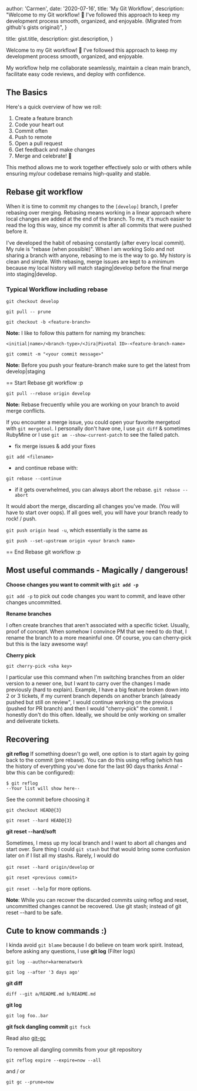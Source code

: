 
  author: 'Carmen',
  date: '2020-07-16',
  title: 'My Git Workflow',
  description: "Welcome to my Git workflow! 🌟 I've followed this approach to keep my development process smooth, organized, and enjoyable. (Migrated from github's gists original)",
}

  title: gist.title,
  description: gist.description,
}



Welcome to my Git workflow! 🌟 I've followed this approach to keep my development process smooth, organized, and enjoyable. 

My workflow help me collaborate seamlessly, maintain a clean main branch, facilitate easy code reviews, and deploy with confidence. 
## The Basics
Here's a quick overview of how we roll:

1. Create a feature branch
2. Code your heart out
3. Commit often
4. Push to remote
5. Open a pull request
6. Get feedback and make changes
7. Merge and celebrate! 🎉

This method allows me to work together effectively solo or with others while ensuring my/our codebase remains high-quality and stable.

## Rebase git workflow

When it is time to commit my changes to the `[develop]` branch, I prefer rebasing over merging. Rebasing means working in a linear approach where local changes are added at the end of the branch. 
To me, it's much easier to read the log this way, since my commit is after all commits that were pushed before it.

I've developed the habit of rebasing constantly (after every local commit). My rule is "rebase (when possible)". When I am working Solo and not sharing a branch with anyone, rebasing to me is the way to go. My history is clean and simple.
With rebasing, merge issues are kept to a minimum because my local history will match staging|develop before the final merge into staging|develop.

### Typical Workflow including rebase

`git checkout develop`

`git pull -- prune`

`git checkout -b <feature-branch>`

**Note:** I like to follow this pattern for naming my branches:

`<initial|name>/<branch-type>/<Jira|Pivotal ID>-<feature-branch-name>`

`git commit -m "<your commit message>"`

**Note:** Before you push your feature-branch make sure to get the latest from develop|staging

== Start Rebase git workflow :p

`git pull --rebase origin develop`

**Note:** Rebase frecuently while you are working on your branch to avoid merge conflicts.

If you encounter a merge issue, you could open your favorite mergetool with `git mergetool`. 
I personally don't have one, I use `git diff` & sometimes RubyMine or I use `git am --show-current-patch` to see the failed patch.


- fix merge issues & add your fixes 

`git add <filename>`

- and continue rebase with:

`git rebase --continue`

- if it gets overwhelmed, you can always abort the rebase. 
`git rebase --abort`

It would abort the merge, discarding all changes you've made. (You will have to start over oops). If all goes well, you will have your branch ready to rock! / push. 

`git push origin head -u`, which essentially is the same as 

`git push --set-upstream origin <your branch name>`
 
 == End  Rebase git workflow :p

 ## Most useful commands - Magically / dangerous! 
**Choose changes you want to commit with `git add -p`**

`git add -p` to pick out code changes you want to commit, and leave other changes uncommitted. 

**Rename branches**

I often create branches that aren't associated with a specific ticket. Usually, proof of concept. 
When somehow I convince PM that we need to do that, I rename the branch to a more meaninful one. 
Of course, you can cherry-pick but this is the lazy awesome way! 

**Cherry pick**

`git cherry-pick <sha key>`

I particular use this command when I'm switching branches from an older version to a newer one, but I want to carry over the changes I made previously (hard to explain). 
Example, I have a big feature broken down into 2 or 3 tickets, if my current branch depends on another branch (already pushed but still on review", I would continue working on the previous (pushed for PR branch) and then I would "cherry-pick" the commit. 
I honestly don't do this often. Ideally, we should be only working on smaller and deliverate tickets.

## Recovering

**git reflog**
If something doesn't go well, one option is to start again by going back to the commit (pre rebase). You can do this using reflog (which has the history of everything you've done for the last 90 days thanks Anna! - btw this can be configured):

```
$ git reflog
--Your list will show here--
```
See the commit before choosing it
  
`git checkout HEAD@{3}`

`git reset --hard HEAD@{3}`


**git reset --hard/soft**

Sometimes, I mess up my local branch and I want to abort all changes and start over. Sure thing I could
`git stash` but that would bring some confusion later on if I list all my stashs. 
Rarely, I would do 

`git reset --hard origin/develop` or

`git reset <previous commit>` 

`git reset --help` for more options.

**Note**: While you can recover the discarded commits using reflog and reset, uncommitted changes cannot be
recovered. Use git stash; instead of git reset --hard to be safe.


## Cute to know commands :) 

I kinda avoid `git blame` because I do believe on team work spirit. Instead, before asking any questions,  I use 
**git log** (Filter logs)


`git log --author=karmenatwork`

`git log --after '3 days ago'`

**git diff**

`diff --git a/README.md b/README.md`


**git log**

`git log foo..bar`

**git fsck dangling commit** 
`git fsck`

Read also 
[git-gc](https://mirrors.edge.kernel.org/pub/software/scm/git/docs/git-gc.html)

To remove all dangling commits from your git repository

`git reflog expire --expire=now --all`

and / or

`git gc --prune=now`
